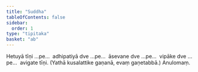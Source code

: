 ```yaml
---
title: "Suddha"
tableOfContents: false
sidebar:
  order: 1
type: "tipitaka"
basket: "ab"
---
```



<DynamicBreadcrumb />

<Division number="48">

<Paragraph number="2593">
Hetuyā tīṇi …pe…  adhipatiyā dve …pe…  āsevane dve …pe…  vipāke dve …pe…  avigate tīṇi.

</Paragraph>
</Division>

<Paragraph number="2594" type="center">
(Yathā kusalattike gaṇanā, evaṃ gaṇetabbā.)



</Paragraph>

<Paragraph number="2595" type="center">
Anulomaṃ.
</Paragraph>